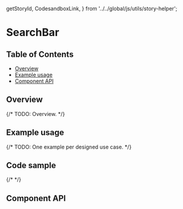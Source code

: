   getStoryId,
  CodesandboxLink,
} from '../../global/js/utils/story-helper';

# SearchBar

## Table of Contents

- [Overview](#overview)
- [Example usage](#example-usage)
- [Component API](#component-api)

## Overview

{/* TODO: Overview. */}

## Example usage

{/* TODO: One example per designed use case. */}

<Canvas>
  <Story id={getStoryId(SearchBar.displayName, 'search-bar')} />
</Canvas>

## Code sample

{/* <CodesandboxLink exampleDirectory="SearchBar" /> */}

## Component API

<ArgsTable />
